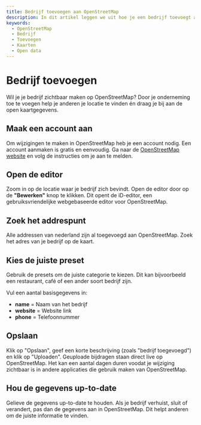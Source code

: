 ```yaml
---
title: Bedrijf toevoegen aan OpenStreetMap
description: In dit artikel leggen we uit hoe je een bedrijf toevoegt aan OpenStreetMap.
keywords:
  - OpenStreetMap
  - Bedrijf
  - Toevoegen
  - Kaarten
  - Open data
---
```


# Bedrijf toevoegen

Wil je je bedrijf zichtbaar maken op OpenStreetMap? Door je onderneming toe te voegen help je anderen je locatie te vinden én draag je bij aan de open kaartgegevens.

## Maak een account aan

Om wijzigingen te maken in OpenStreetMap heb je een account nodig. Een account aanmaken is gratis en eenvoudig. Ga naar de [OpenStreetMap website](https://www.openstreetmap.org/user/new) en volg de instructies om je aan te melden.

## Open de editor

Zoom in op de locatie waar je bedrijf zich bevindt. Open de editor door op de **"Bewerken"** knop te klikken. Dit opent de iD-editor, een gebruiksvriendelijke webgebaseerde editor voor OpenStreetMap.

## Zoek het addrespunt

Alle addressen van nederland zijn al toegevoegd aan OpenStreetMap. Zoek het adres van je bedrijf op de kaart.

## Kies de juiste preset

Gebruik de presets om de juiste categorie te kiezen. Dit kan bijvoorbeeld een restaurant, café of een ander soort bedrijf zijn.

Vul een aantal basisgegevens in:

- **name** = Naam van het bedrijf
- **website** = Website link
- **phone** = Telefoonnummer

## Opslaan

Klik op "Opslaan", geef een korte beschrijving (zoals "bedrijf toegevoegd") en klik op "Uploaden". Geuploade bijdragen staan direct live op OpenStreetMap. Het kan een aantal dagen duren voodat je wijziging zichtbaar is in andere applicaties die gebruik maken van OpenStreetMap.

## Hou de gegevens up-to-date

Gelieve de gegevens up-to-date te houden. Als je bedrijf verhuist, sluit of verandert, pas dan de gegevens aan in OpenStreetMap. Dit helpt anderen om de juiste informatie te vinden.

